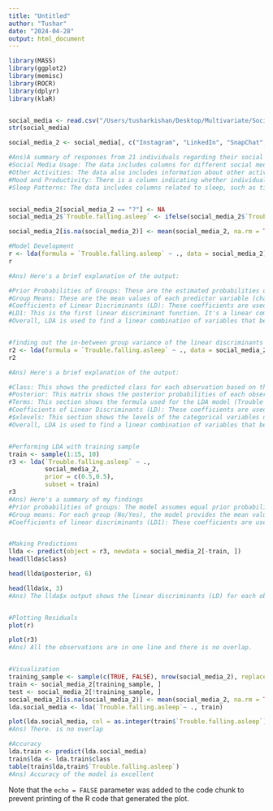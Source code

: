 ```yaml
---
title: "Untitled"
author: "Tushar"
date: "2024-04-28"
output: html_document
---
```


```r
library(MASS)
library(ggplot2)
library(memisc)
library(ROCR)
library(dplyr)
library(klaR)


social_media <- read.csv("/Users/tusharkishan/Desktop/Multivariate/Social\ Media/Social\ Media\ LDA/social_media_cleaned_new.csv")
str(social_media)

social_media_2 <- social_media[, c("Instagram", "LinkedIn", "SnapChat", "Twitter", "Whatsapp.Wechat", "youtube", "OTT", "Reddit", "Trouble.falling.asleep")]

#Ans)A summary of responses from 21 individuals regarding their social media usage and various aspects of their week, such as mood, productivity, and sleep patterns. 
#Social Media Usage: The data includes columns for different social media platforms (e.g., Instagram, LinkedIn, Snapchat, Twitter, etc.) and the average time spent on each platform by the 21 individuals.
#Other Activities: The data also includes information about other activities, such as job interview calls received, networking done through coffee chats, and learning activities in terms of items created.
#Mood and Productivity: There is a column indicating whether individuals felt productive during the week, which could be correlated with their social media usage and other activities.
#Sleep Patterns: The data includes columns related to sleep, such as tiredness upon waking up and trouble falling asleep, both of which could be influenced by social media usage and daily activities.


social_media_2[social_media_2 == "?"] <- NA
social_media_2$`Trouble.falling.asleep` <- ifelse(social_media_2$`Trouble.falling.asleep` == "Yes", yes = "Yes", no = "No")

social_media_2[is.na(social_media_2)] <- mean(social_media_2, na.rm = TRUE)

#Model Development 
r <- lda(formula = `Trouble.falling.asleep` ~ ., data = social_media_2)
r

#Ans) Here's a brief explanation of the output:

#Prior Probabilities of Groups: These are the estimated probabilities of belonging to each group (No, Yes) based on the class variable (Trouble falling asleep).
#Group Means: These are the mean values of each predictor variable (characteristics of social media usage) for each group (No, Yes). These values indicate the average level of each variable for each group.
#Coefficients of Linear Discriminants (LD): These coefficients are used to calculate the linear combination of predictors that forms the LD functions. The LD functions are used to classify observations into groups.
#LD1: This is the first linear discriminant function. It's a linear combination of the predictor variables that maximally separates the groups (No, Yes) based on Trouble falling asleep.
#Overall, LDA is used to find a linear combination of variables that best separates two or more classes in my data. The output provides information on how each predictor variable contributes to this separation.


#finding out the in-between group variance of the linear discriminants
r2 <- lda(formula = `Trouble.falling.asleep` ~ ., data = social_media_2, CV=TRUE)
r2

#Ans) Here's a brief explanation of the output:

#Class: This shows the predicted class for each observation based on the LDA model.
#Posterior: This matrix shows the posterior probabilities of each observation belonging to each class. In my output, NaN values indicate cases where the model cannot provide a valid posterior probability due to the data distribution.
#Terms: This section shows the formula used for the LDA model (Trouble falling asleep ~ .), which means predicting Trouble falling asleep based on all other variables in the dataset.
#Coefficients of Linear Discriminants (LD): These coefficients are used to calculate the linear combination of predictors that form the LD functions. These functions are used to classify observations into groups.
#$xlevels: This section shows the levels of the categorical variables used in the LDA model. For example, Mood Productivity has levels No and Yes, and Tired waking up in morning has levels No and Yes.
#Overall, LDA is used to find a linear combination of variables that best separates two or more classes in my data. The output provides information on how each predictor variable contributes to this separation.


#Performing LDA with training sample
train <- sample(1:15, 10)
r3 <- lda(`Trouble.falling.asleep` ~ ., 
          social_media_2,
          prior = c(0.5,0.5),
          subset = train)
r3
#Ans) Here's a summary of my findings
#Prior probabilities of groups: The model assumes equal prior probabilities for both classes: "No" and "Yes" for "Trouble falling asleep," with each having a prior probability of 0.5.
#Group means: For each group (No/Yes), the model provides the mean values for the predictor variables. For example, the mean value of charactertl868 for the "No" group is 0.0, while for the "Yes" group, it is 0.5.
#Coefficients of linear discriminants (LD1): These coefficients are used to transform the predictor variables into a new space where the groups are most separable. Each coefficient corresponds to a predictor variable and indicates the importance of that variable in determining the group.


#Making Predictions
llda <- predict(object = r3, newdata = social_media_2[-train, ])
head(llda$class)

head(llda$posterior, 6)

head(llda$x, 3)
#Ans) The llda$x output shows the linear discriminants (LD) for each observation. In this case, there is only one discriminant (LD1). Each row corresponds to an observation, and the value in the LD1 column represents the position of that observation along the LD1 axis. 


#Plotting Residuals
plot(r)

plot(r3)
#Ans) All the observations are in one line and there is no overlap. 


#Visualization
training_sample <- sample(c(TRUE, FALSE), nrow(social_media_2), replace = T, prob = c(0.6,0.4))
train <- social_media_2[training_sample, ]
test <- social_media_2[!training_sample, ]
social_media_2[is.na(social_media_2)] <- mean(social_media_2, na.rm = TRUE)
lda.social_media <- lda(`Trouble.falling.asleep`~ ., train)

plot(lda.social_media, col = as.integer(train$`Trouble.falling.asleep`))
#Ans) There. is no overlap

#Accuracy
lda.train <- predict(lda.social_media)
train$lda <- lda.train$class
table(train$lda,train$`Trouble.falling.asleep`)
#Ans) Accuracy of the model is excellent
```

Note that the `echo = FALSE` parameter was added to the code chunk to prevent printing of the R code that generated the plot.
